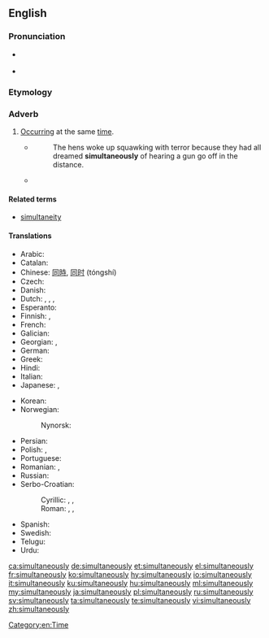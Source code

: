 ==English==

===Pronunciation===
* {{a|UK}} {{IPA|/ˌsɪməlˈteɪnɪəsli/|lang=en}}
* {{a|US}} {{IPA|/ˌsaɪməlˈteɪnɪəsli/|lang=en}}

===Etymology===
{{suffix|simultaneous|ly|lang=en}}

===Adverb===
{{en-adv|-}}

# [[occur|Occurring]] at the same [[time]].
#* {{RQ:Orwell Animal Farm|6}}
#*: The hens woke up squawking with terror because they had all dreamed '''simultaneously''' of hearing a gun go off in the distance.
#*{{quote-magazine|date=2013-07-19|author={{w|Timothy Garton Ash}}
|volume=189|issue=6|page=18|magazine={{w|The Guardian Weekly}}
|title=[http://www.theguardian.com/commentisfree/2013/jul/10/geopolitics-transatlantic-trade-deal Where Dr Pangloss meets Machiavelli]
|passage=Hidden behind thickets of acronyms and gorse bushes of detail, a new great game is under way across the globe. Some call it geoeconomics, but it's geopolitics too. The current power play consists of an extraordinary range of countries '''simultaneously''' sitting down to negotiate big free trade and investment agreements.}}

====Related terms====
* [[simultaneity]]

====Translations====
{{trans-top|occurring at the same time}}
* Arabic: {{t|ar|معًا|tr=máʕan}}
* Catalan: {{t|ca|simultàniament}}
* Chinese: [[同時]], [[同时]] (tóngshí)
* Czech: {{t+|cs|zároveň}}
* Danish: {{t|da|samtidigt}}
* Dutch: {{t+|nl|tegelijkertijd}}, {{t+|nl|tegelijk}}, {{t+|nl|simultaan}}, {{t|nl|gelijktijdig}}
* Esperanto: {{t|eo|samtempe}}
* Finnish: {{t|fi|yhtä aikaa}}, {{t|fi|samanaikaisesti}}
* French: {{t+|fr|simultanément}}
* Galician: {{t|gl|simultaneamente}}
* Georgian: {{t|ka|ერთდროულად|sc=Geor}}, {{t|ka|ერთსა და იმავე დროს|sc=Geor}}
* German: {{t+|de|gleichzeitig}}
* Greek: {{t+|el|ταυτόχρονα|tr=taftókhrona}}
* Hindi: {{t|hi|एक बार में|tr=ek baar meN}}
* Italian: {{t+|it|simultaneamente}}
* Japanese: {{t|ja|同時に|tr=どうじに, dōji ni}}, {{t|ja|一斉に|tr=issei ni}}
{{trans-mid}}
* Korean: {{t|ko|동시에|tr=dongsi-e}}
* Norwegian:
*: Nynorsk: {{t|nn|samstundes}}
* Persian: {{t+|fa|همزمان}}
* Polish: {{t+|pl|równocześnie}}, {{t+|pl|jednocześnie}}
* Portuguese: {{t+|pt|simultaneamente}}
* Romanian: {{t+|ro|simultan}}, {{t|ro|în mod simultan}}
* Russian: {{t+|ru|одновременно|tr=odnovrémenno}}
* Serbo-Croatian:
*: Cyrillic: {{t|sh|си̏мулта̄но}}, {{t|sh|исто̀времено}}, {{t|sh|исто̀добно}}
*: Roman: {{t|sh|sȉmultāno}}, {{t|sh|istòvremeno}}, {{t|sh|istòdobno}}
* Spanish: {{t|es|simultáneamente}}
* Swedish: {{t+|sv|samtidigt}}
* Telugu: {{t|te|ఒకేసారి|tr=okEsaari}}
* Urdu: {{t|ur|ایک بار میں|tr=ek baar meN}}
{{trans-bottom}}

[[Category:en:Time]]

[[ca:simultaneously]]
[[de:simultaneously]]
[[et:simultaneously]]
[[el:simultaneously]]
[[fr:simultaneously]]
[[ko:simultaneously]]
[[hy:simultaneously]]
[[io:simultaneously]]
[[it:simultaneously]]
[[ku:simultaneously]]
[[hu:simultaneously]]
[[ml:simultaneously]]
[[my:simultaneously]]
[[ja:simultaneously]]
[[pl:simultaneously]]
[[ru:simultaneously]]
[[sv:simultaneously]]
[[ta:simultaneously]]
[[te:simultaneously]]
[[vi:simultaneously]]
[[zh:simultaneously]]